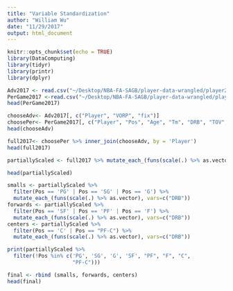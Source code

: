 ```yaml
---
title: "Variable Standardization"
author: "William Wu"
date: "11/29/2017"
output: html_document
---
```


```r
knitr::opts_chunk$set(echo = TRUE)
library(DataComputing)
library(tidyr)
library(printr)
library(dplyr)
```

```r
Adv2017 <- read.csv("~/Desktop/NBA-FA-SAGB/player-data-wrangled/player2011/Adv-2011wrangled.csv", stringsAsFactors = FALSE)
PerGame2017 <-read.csv("~/Desktop/NBA-FA-SAGB/player-data-wrangled/player2011/PerGame-2011wrangled.csv", stringsAsFactors = FALSE)
head(PerGame2017)
```

```r
chooseAdv<- Adv2017[, c("Player", "VORP", "fix")]
choosePer<- PerGame2017[, c("Player", "Pos", "Age", "Tm", "DRB", "TOV", "PS.G")]
head(chooseAdv)
```

```r
full2017<- choosePer %>% inner_join(chooseAdv, by = 'Player')
head(full2017)
```

```r
partiallyScaled <- full2017 %>% mutate_each_(funs(scale(.) %>% as.vector), vars=c("TOV","PS.G","VORP"))

head(partiallyScaled)
```

```r
smalls <- partiallyScaled %>%
  filter(Pos == 'PG' | Pos == 'SG' | Pos == 'G') %>% 
  mutate_each_(funs(scale(.) %>% as.vector), vars=c("DRB"))
forwards <- partiallyScaled %>%
  filter(Pos == 'SF' | Pos == 'PF' | Pos == 'F') %>% 
  mutate_each_(funs(scale(.) %>% as.vector), vars=c("DRB"))
centers <- partiallyScaled %>%
  filter(Pos == 'C' | Pos == "PF-C") %>% 
  mutate_each_(funs(scale(.) %>% as.vector), vars=c("DRB"))

print(partiallyScaled %>%
  filter(!Pos %in% c('PG', 'SG', 'G', 'SF', "PF", "F", "C",
                     "PF-C")))


```

```r
final <- rbind (smalls, forwards, centers)
head(final)
```




